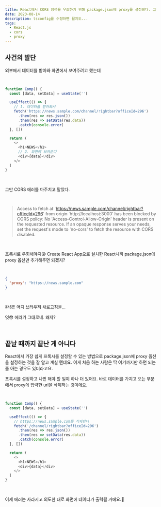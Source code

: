 ```yaml
---
title: React에서 CORS 정책을 우회하기 위해 package.json에 proxy를 설정했다. 그 다음엔?
date: 2023-08-14
description: tsconfig를 수정하면 될지도...
tags:
  - React.js
  - cors
  - proxy
---
```


## 사건의 발단

외부에서 데이터를 받아와 화면에서 보여주려고 했는데

<br />

```javascript
function Comp() {
  const [data, setData] = useState('')

  useEffect(() => {
    // 1. 데이터를 받아와서
    fetch('https://news.sample.com/channel/rightbar?officeId=296')
      .then(res => res.json())
      .then(res => setData(res.data))
      .catch(console.error)
  }, [])

  return (
    <>
      <h1>NEWS</h1>
      // 2. 화면에 보여준다
      <div>{data}</div>
    </>
  )
}
```

<br />

그만 CORS 에러를 마주치고 말았다.

<br />

> Access to fetch at 'https://news.sample.com/channel/rightbar?officeId=296' from origin 'http://localhost:3000' has been blocked by CORS policy: No 'Access-Control-Allow-Origin' header is present on the requested resource. If an opaque response serves your needs, set the request's mode to 'no-cors' to fetch the resource with CORS disabled.

<br />

프록시로 우회해야지😜 Create React App으로 설치한 React니까 package.json에 proxy 옵션만 추가해주면 되겠지?

<br />

```json title=package.json
{
  "proxy": "https://news.sample.com"
}
```

<br />

완성!! 어디 브라우저 새로고침을...

엇😳 에러가 그대로네. 왜지?

<br />

## 끝날 때까지 끝난 게 아니다

React에서 가장 쉽게 프록시를 설정할 수 있는 방법으로 package.json에 proxy 옵션을 설정하는 것을 잘 알고 계실 텐데요. 이게 처음 하는 사람은 딱 여기까지만 하면 되는 줄 아는 경우도 있더라고요.

프록시를 설정하고 나면 해야 할 일이 하나 더 있어요. 바로 데이터를 가지고 오는 부분에서 proxy에 입력한 url을 삭제하는 것이에요.

<br />

```javascript
function Comp() {
  const [data, setData] = useState('')

  useEffect(() => {
    // https://news.sample.com를 삭제한다
    fetch('/channel/rightbar?officeId=296')
      .then(res => res.json())
      .then(res => setData(res.data))
      .catch(console.error)
  }, [])

  return (
    <>
      <h1>NEWS</h1>
      <div>{data}</div>
    </>
  )
}
```

<br />

이제 에러는 사라지고 의도한 대로 화면에 데이터가 출력될 거에요.🥳
